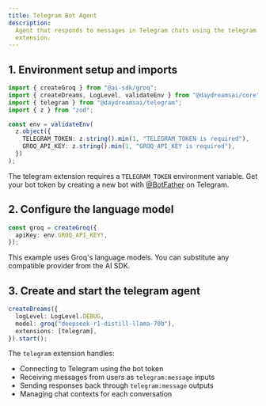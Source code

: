 ```yaml
---
title: Telegram Bot Agent
description:
  Agent that responds to messages in Telegram chats using the telegram
  extension.
---
```


## 1. Environment setup and imports

```typescript title="index.ts"
import { createGroq } from "@ai-sdk/groq";
import { createDreams, LogLevel, validateEnv } from "@daydreamsai/core";
import { telegram } from "@daydreamsai/telegram";
import { z } from "zod";

const env = validateEnv(
  z.object({
    TELEGRAM_TOKEN: z.string().min(1, "TELEGRAM_TOKEN is required"),
    GROQ_API_KEY: z.string().min(1, "GROQ_API_KEY is required"),
  })
);
```

The telegram extension requires a `TELEGRAM_TOKEN` environment variable. Get
your bot token by creating a new bot with [@BotFather](https://t.me/botfather)
on Telegram.

## 2. Configure the language model

```ts
const groq = createGroq({
  apiKey: env.GROQ_API_KEY!,
});
```

This example uses Groq's language models. You can substitute any compatible
provider from the AI SDK.

## 3. Create and start the telegram agent

```ts
createDreams({
  logLevel: LogLevel.DEBUG,
  model: groq("deepseek-r1-distill-llama-70b"),
  extensions: [telegram],
}).start();
```

The `telegram` extension handles:

- Connecting to Telegram using the bot token
- Receiving messages from users as `telegram:message` inputs
- Sending responses back through `telegram:message` outputs
- Managing chat contexts for each conversation
